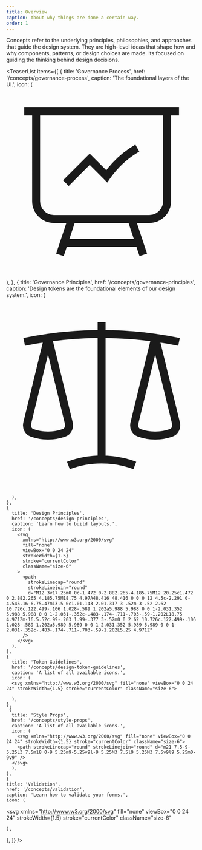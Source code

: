 ```yaml
---
title: Overview
caption: About why things are done a certain way.
order: 1
---
```


Concepts refer to the underlying principles, philosophies, and approaches that guide the design system. They are high-level ideas that shape how and why components, patterns, or design choices are made. Its focused on guiding the thinking behind design decisions.

<TeaserList
  items={[
    {
      title: 'Governance Process',
      href: '/concepts/governance-process',
      caption: 'The foundational layers of the UI.',
      icon: (
        <svg xmlns="http://www.w3.org/2000/svg" fill="none" viewBox="0 0 24 24" strokeWidth={1.5} stroke="currentColor" className="size-6">
        <path strokeLinecap="round" strokeLinejoin="round" d="M3.75 3v11.25A2.25 2.25 0 0 0 6 16.5h2.25M3.75 3h-1.5m1.5 0h16.5m0 0h1.5m-1.5 0v11.25A2.25 2.25 0 0 1 18 16.5h-2.25m-7.5 0h7.5m-7.5 0-1 3m8.5-3 1 3m0 0 .5 1.5m-.5-1.5h-9.5m0 0-.5 1.5m.75-9 3-3 2.148 2.148A12.061 12.061 0 0 1 16.5 7.605" />
      </svg>
      ),
    },
    {
      title: 'Governance Principles',
      href: '/concepts/governance-principles',
      caption: 'Design tokens are the foundational elements of our design system.',
      icon: (
     <svg xmlns="http://www.w3.org/2000/svg" fill="none" viewBox="0 0 24 24" strokeWidth={1.5} stroke="currentColor" className="size-6">
      <path strokeLinecap="round" strokeLinejoin="round" d="M12 3v17.25m0 0c-1.472 0-2.882.265-4.185.75M12 20.25c1.472 0 2.882.265 4.185.75M18.75 4.97A48.416 48.416 0 0 0 12 4.5c-2.291 0-4.545.16-6.75.47m13.5 0c1.01.143 2.01.317 3 .52m-3-.52 2.62 10.726c.122.499-.106 1.028-.589 1.202a5.988 5.988 0 0 1-2.031.352 5.988 5.988 0 0 1-2.031-.352c-.483-.174-.711-.703-.59-1.202L18.75 4.971Zm-16.5.52c.99-.203 1.99-.377 3-.52m0 0 2.62 10.726c.122.499-.106 1.028-.589 1.202a5.989 5.989 0 0 1-2.031.352 5.989 5.989 0 0 1-2.031-.352c-.483-.174-.711-.703-.59-1.202L5.25 4.971Z" />
    </svg>

      ),
    },
    {
      title: 'Design Principles',
      href: '/concepts/design-principles',
      caption: 'Learn how to build layouts.',
      icon: (
        <svg
          xmlns="http://www.w3.org/2000/svg"
          fill="none"
          viewBox="0 0 24 24"
          strokeWidth={1.5}
          stroke="currentColor"
          className="size-6"
        >
          <path
            strokeLinecap="round"
            strokeLinejoin="round"
            d="M12 3v17.25m0 0c-1.472 0-2.882.265-4.185.75M12 20.25c1.472 0 2.882.265 4.185.75M18.75 4.97A48.416 48.416 0 0 0 12 4.5c-2.291 0-4.545.16-6.75.47m13.5 0c1.01.143 2.01.317 3 .52m-3-.52 2.62 10.726c.122.499-.106 1.028-.589 1.202a5.988 5.988 0 0 1-2.031.352 5.988 5.988 0 0 1-2.031-.352c-.483-.174-.711-.703-.59-1.202L18.75 4.971Zm-16.5.52c.99-.203 1.99-.377 3-.52m0 0 2.62 10.726c.122.499-.106 1.028-.589 1.202a5.989 5.989 0 0 1-2.031.352 5.989 5.989 0 0 1-2.031-.352c-.483-.174-.711-.703-.59-1.202L5.25 4.971Z"
          />
        </svg>
      ),
    },
    {
      title: 'Token Guidelines',
      href: '/concepts/design-token-guidelines',
      caption: 'A list of all available icons.',
      icon: (
      <svg xmlns="http://www.w3.org/2000/svg" fill="none" viewBox="0 0 24 24" strokeWidth={1.5} stroke="currentColor" className="size-6">

  <path strokeLinecap="round" strokeLinejoin="round" d="M10.125 2.25h-4.5c-.621 0-1.125.504-1.125 1.125v17.25c0 .621.504 1.125 1.125 1.125h12.75c.621 0 1.125-.504 1.125-1.125v-9M10.125 2.25h.375a9 9 0 0 1 9 9v.375M10.125 2.25A3.375 3.375 0 0 1 13.5 5.625v1.5c0 .621.504 1.125 1.125 1.125h1.5a3.375 3.375 0 0 1 3.375 3.375M9 15l2.25 2.25L15 12" />
</svg>

      ),
    },
     {
      title: 'Style Props',
      href: '/concepts/style-props',
      caption: 'A list of all available icons.',
      icon: (
        <svg xmlns="http://www.w3.org/2000/svg" fill="none" viewBox="0 0 24 24" strokeWidth={1.5} stroke="currentColor" className="size-6">
        <path strokeLinecap="round" strokeLinejoin="round" d="m21 7.5-9-5.25L3 7.5m18 0-9 5.25m9-5.25v9l-9 5.25M3 7.5l9 5.25M3 7.5v9l9 5.25m0-9v9" />
      </svg>
      ),
    },
    {
    title: 'Validation',
    href: '/concepts/validation',
    caption: 'Learn how to validate your forms.',
    icon: (

<svg
  xmlns="http://www.w3.org/2000/svg"
  fill="none"
  viewBox="0 0 24 24"
  strokeWidth={1.5}
  stroke="currentColor"
  className="size-6"
>
  <path
    strokeLinecap="round"
    strokeLinejoin="round"
    d="M9 12.75 11.25 15 15 9.75M21 12c0 1.268-.63 2.39-1.593 3.068a3.745 3.745 0 0 1-1.043 3.296 3.745 3.745 0 0 1-3.296 1.043A3.745 3.745 0 0 1 12 21c-1.268 0-2.39-.63-3.068-1.593a3.746 3.746 0 0 1-3.296-1.043 3.745 3.745 0 0 1-1.043-3.296A3.745 3.745 0 0 1 3 12c0-1.268.63-2.39 1.593-3.068a3.745 3.745 0 0 1 1.043-3.296 3.746 3.746 0 0 1 3.296-1.043A3.746 3.746 0 0 1 12 3c1.268 0 2.39.63 3.068 1.593a3.746 3.746 0 0 1 3.296 1.043 3.746 3.746 0 0 1 1.043 3.296A3.745 3.745 0 0 1 21 12Z"
  />
</svg>

    ),

},
]} />
